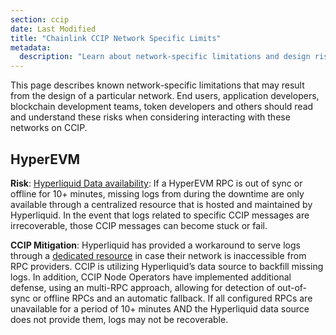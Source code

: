 ```yaml
---
section: ccip
date: Last Modified
title: "Chainlink CCIP Network Specific Limits"
metadata:
  description: "Learn about network-specific limitations and design risks that may impact applications using CCIP. Important insights for end users, developers, and blockchain teams working across supported networks."
---
```


This page describes known network-specific limitations that may result from the design of a particular network. End users, application developers, blockchain development teams, token developers and others should read and understand these risks when considering interacting with these networks on CCIP.

## HyperEVM

**Risk**:
[Hyperliquid Data availability](/ccip/service-responsibility#blockchain-development-team-responsibilities): If a HyperEVM RPC is out of sync or offline for 10+ minutes, missing logs from during the downtime are only available through a centralized resource that is hosted and maintained by Hyperliquid. In the event that logs related to specific CCIP messages are irrecoverable, those CCIP messages can become stuck or fail.

**CCIP Mitigation**:
Hyperliquid has provided a workaround to serve logs through a [dedicated resource](https://hyperliquid.gitbook.io/hyperliquid-docs/for-developers/hyperevm/raw-hyperevm-block-data) in case their network is inaccessible from RPC providers. CCIP is utilizing Hyperliquid’s data source to backfill missing logs. In addition, CCIP Node Operators have implemented additional defense, using an multi-RPC approach, allowing for detection of out-of-sync or offline RPCs and an automatic fallback. If all configured RPCs are unavailable for a period of 10+ minutes AND the Hyperliquid data source does not provide them, logs may not be recoverable.
